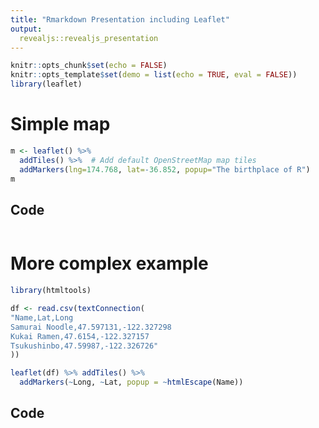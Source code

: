 ```yaml
---
title: "Rmarkdown Presentation including Leaflet"
output: 
  revealjs::revealjs_presentation
---
```


```r
knitr::opts_chunk$set(echo = FALSE)
knitr::opts_template$set(demo = list(echo = TRUE, eval = FALSE))
library(leaflet)
```


# Simple map

```r
m <- leaflet() %>%
  addTiles() %>%  # Add default OpenStreetMap map tiles
  addMarkers(lng=174.768, lat=-36.852, popup="The birthplace of R")
m
```

## Code

```r
```

# More complex example

```r
library(htmltools)

df <- read.csv(textConnection(
"Name,Lat,Long
Samurai Noodle,47.597131,-122.327298
Kukai Ramen,47.6154,-122.327157
Tsukushinbo,47.59987,-122.326726"
))

leaflet(df) %>% addTiles() %>%
  addMarkers(~Long, ~Lat, popup = ~htmlEscape(Name))
```

## Code

```r
```

